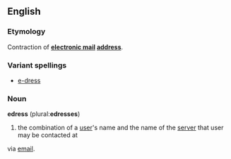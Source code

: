 ==English==
===Etymology===
Contraction of '''[[electronic mail]] [[address]]'''.
===Variant spellings===
*[[e-dress]]

===Noun===
'''edress''' (plural:'''edresses''')

# the combination of a [[user]]'s name and the name of the [[server]] that user may be contacted at
via [[email]].